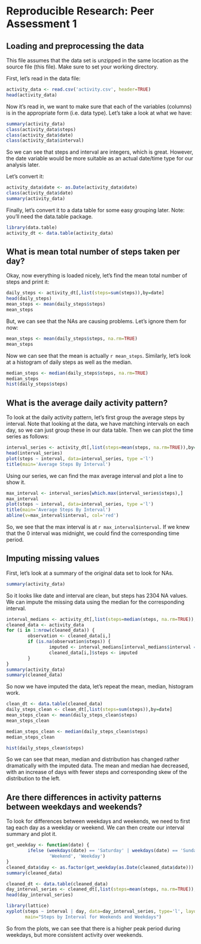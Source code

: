 # Reproducible Research: Peer Assessment 1


## Loading and preprocessing the data
This file assumes that the data set is unzipped in the same location as the
source file (this file). Make sure to set your working directory.

First, let's read in the data file:
```r
activity_data <- read.csv('activity.csv', header=TRUE)
head(activity_data)
```

Now it's read in, we want to make sure that each of the variables (columns) is
in the appropriate form (i.e. data type). Let's take a look at what we have:

```r
summary(activity_data)
class(activity_data$steps)
class(activity_data$date)
class(activity_data$interval)
```

So we can see that steps and interval are integers, which is great. However,
the date variable would be more suitable as an actual date/time type for our
analysis later.

Let's convert it:

```r
activity_data$date <- as.Date(activity_data$date)
class(activity_data$date)
summary(activity_data)
```

Finally, let's convert it to a data table for some easy grouping later.
Note: you'll need the data.table package.

```r
library(data.table)
activity_dt <- data.table(activity_data)
```
## What is mean total number of steps taken per day?
Okay, now everything is loaded nicely, let's find the mean total number of steps
and print it:

```r
daily_steps <- activity_dt[,list(steps=sum(steps)),by=date]
head(daily_steps)
mean_steps <- mean(daily_steps$steps)
mean_steps
```

But, we can see that the NAs are causing problems. Let's ignore them for now:

```r
mean_steps <- mean(daily_steps$steps, na.rm=TRUE)
mean_steps
```

Now we can see that the mean is actually `r mean_steps`.
Similarly, let's look at a histogram of daily steps as well as the median.

```r
median_steps <- median(daily_steps$steps, na.rm=TRUE)
median_steps
hist(daily_steps$steps)
```

## What is the average daily activity pattern?
To look at the daily activity pattern, let's first group the average steps
by interval. Note that looking at the data, we have matching intervals on
each day, so we can just group these in our data table. Then we can plot the
time series as follows:

```r
interval_series <- activity_dt[,list(steps=mean(steps, na.rm=TRUE)),by=interval]
head(interval_series)
plot(steps ~ interval, data=interval_series, type ='l')
title(main='Average Steps By Interval')
```

Using our series, we can find the max average interval and plot a line to show
it. 

```r
max_interval <- interval_series[which.max(interval_series$steps),]
max_interval
plot(steps ~ interval, data=interval_series, type ='l')
title(main='Average Steps By Interval')
abline(v=max_interval$interval, col='red')
```

So, we see that the max interval is at `r max_interval$interval`. If we knew
that the 0 interval was midnight, we could find the corresponding time period.

## Imputing missing values

First, let's look at a summary of the original data set to look for NAs.
```r
summary(activity_data)
```

So it looks like date and interval are clean, but steps has 2304 NA values. We
can impute the missing data using the median for the corresponding interval.

```r
interval_medians <- activity_dt[,list(steps=median(steps, na.rm=TRUE)),by=interval]
cleaned_data <- activity_data
for (i in 1:nrow(cleaned_data)) {
        observation <- cleaned_data[i,]
        if (is.na(observation$steps)) {
                imputed <- interval_medians[interval_medians$interval == observation$interval,][1,]$steps
                cleaned_data[i,]$steps <- imputed
        }
}
summary(activity_data)
summary(cleaned_data)
```

So now we have imputed the data, let's repeat the mean, median, histogram work.

```r
clean_dt <- data.table(cleaned_data)
daily_steps_clean <- clean_dt[,list(steps=sum(steps)),by=date]
mean_steps_clean <- mean(daily_steps_clean$steps)
mean_steps_clean

median_steps_clean <- median(daily_steps_clean$steps)
median_steps_clean

hist(daily_steps_clean$steps)
```

So we can see that mean, median and distribution has changed rather dramatically
with the imputed data. The mean and median hae decreased, with an increase of
days with fewer steps and corresponding skew of the distribution to the left.

## Are there differences in activity patterns between weekdays and weekends?
To look for differences between weekdays and weekends, we need to first tag each
day as a weekday or weekend. We can then create our interval summary and plot
it.

```r
get_weekday <- function(date) {
        ifelse (weekdays(date) == 'Saturday' | weekdays(date) == 'Sunday', 
                'Weekend', 'Weekday')
}
cleaned_data$day <- as.factor(get_weekday(as.Date(cleaned_data$date)))
summary(cleaned_data)

cleaned_dt <- data.table(cleaned_data)
day_interval_series <- cleaned_dt[,list(steps=mean(steps, na.rm=TRUE)),by=list(interval,day)]
head(day_interval_series)

library(lattice)
xyplot(steps ~ interval | day, data=day_interval_series, type='l', layout=c(1,2),
       main="Steps by Interval for Weekends and Weekdays")
```

So from the plots, we can see that there is a higher peak period during weekdays, but more consistent activity over weekends.
